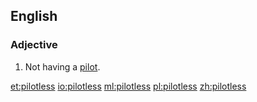 ==English==

===Adjective===
{{en-adj|-}}

# Not having a [[pilot]].

[[et:pilotless]]
[[io:pilotless]]
[[ml:pilotless]]
[[pl:pilotless]]
[[zh:pilotless]]